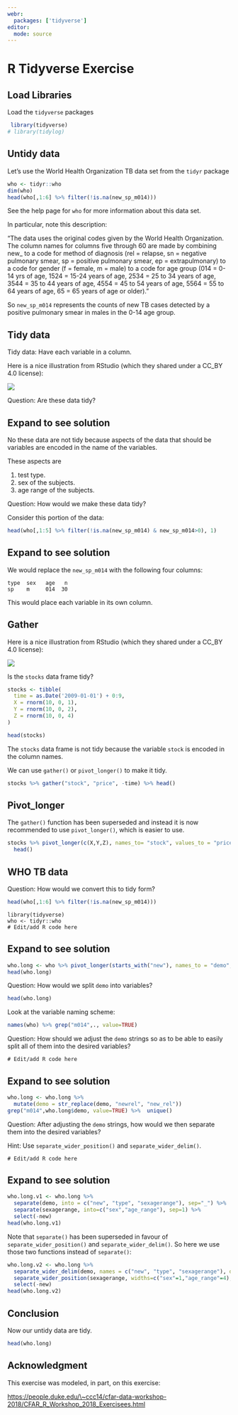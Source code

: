 ```yaml
---
webr:
  packages: ['tidyverse']
editor: 
  mode: source
---  
```


# R Tidyverse Exercise

## Load Libraries

Load the `tidyverse` packages

```r
 library(tidyverse)
# library(tidylog)
```

## Untidy data

Let's use the World Health Organization TB data set from the `tidyr` package

```r
who <- tidyr::who
dim(who)
head(who[,1:6] %>% filter(!is.na(new_sp_m014)))
```

See the help page for `who` for more information about this data set.

In particular, note this description:

"The data uses the original codes given by the World Health Organization. The column names for columns five through 60 are made by combining new\_ to a code for method of diagnosis (rel = relapse, sn = negative pulmonary smear, sp = positive pulmonary smear, ep = extrapulmonary) to a code for gender (f = female, m = male) to a code for age group (014 = 0-14 yrs of age, 1524 = 15-24 years of age, 2534 = 25 to 34 years of age, 3544 = 35 to 44 years of age, 4554 = 45 to 54 years of age, 5564 = 55 to 64 years of age, 65 = 65 years of age or older)."

So `new_sp_m014` represents the counts of new TB cases detected by a positive pulmonary smear in males in the 0-14 age group.

## Tidy data

Tidy data: Have each variable in a column.

Here is a nice illustration from RStudio (which they shared under a CC_BY 4.0 license):

![](img/TidyData_CheetSheetRStudio.png)

Question: Are these data tidy?

::: {.callout-tip collapse="true"}
## Expand to see solution

No these data are not tidy because aspects of the data that should be variables are encoded in the name of the variables.

These aspects are

1.  test type.
2.  sex of the subjects.
3.  age range of the subjects.
:::

Question: How would we make these data tidy?

Consider this portion of the data:

```r
head(who[,1:5] %>% filter(!is.na(new_sp_m014) & new_sp_m014>0), 1)
```

::: {.callout-tip collapse="true"}
## Expand to see solution

We would replace the `new_sp_m014` with the following four columns:

```         
type  sex   age   n
sp    m     014  30
```

This would place each variable in its own column.
:::

## Gather

Here is a nice illustration from RStudio (which they shared under a CC_BY 4.0 license):

![](img/ReshapingData_CheetSheetRStudio.png)

Is the `stocks` data frame tidy?

```r
stocks <- tibble(
  time = as.Date('2009-01-01') + 0:9,
  X = rnorm(10, 0, 1),
  Y = rnorm(10, 0, 2),
  Z = rnorm(10, 0, 4)
)

head(stocks)
```

The `stocks` data frame is not tidy because the variable `stock` is encoded in the column names.

We can use `gather()` or `pivot_longer()` to make it tidy.

```r
stocks %>% gather("stock", "price", -time) %>% head()
```

## Pivot_longer

The `gather()` function has been superseded and instead it is now recommended to use `pivot_longer()`, which is easier to use. 

```r
stocks %>% pivot_longer(c(X,Y,Z), names_to= "stock", values_to = "price") %>% 
  head()
```

## WHO TB data

Question: How would we convert this to tidy form?

```r
head(who[,1:6] %>% filter(!is.na(new_sp_m014)))
```

```webr-r
library(tidyverse)
who <- tidyr::who
# Edit/add R code here
```

::: {.callout-tip collapse="true"}
## Expand to see solution

```r
who.long <- who %>% pivot_longer(starts_with("new"), names_to = "demo", values_to = "n") %>%  filter(!is.na(n))
head(who.long)
```
:::

Question: How would we split `demo` into variables?

```r
head(who.long)
```

Look at the variable naming scheme:

```r
names(who) %>% grep("m014",., value=TRUE)
```

Question: How should we adjust the `demo` strings so as to be able to easily split all of them into the desired variables?

```webr-r
# Edit/add R code here
```

::: {.callout-tip collapse="true"}
## Expand to see solution

```r
who.long <- who.long %>%  
  mutate(demo = str_replace(demo, "newrel", "new_rel"))
grep("m014",who.long$demo, value=TRUE) %>%  unique()
```
:::

Question: After adjusting the `demo` strings, how would we then separate them into the desired variables?

Hint: Use `separate_wider_position()` and `separate_wider_delim()`.

```webr-r
# Edit/add R code here
```

::: {.callout-tip collapse="true"}
## Expand to see solution

```r
who.long.v1 <- who.long %>% 
  separate(demo, into = c("new", "type", "sexagerange"), sep="_") %>% 
  separate(sexagerange, into=c("sex","age_range"), sep=1) %>%
  select(-new)
head(who.long.v1)
```

Note that `separate()` has been superseded in favour of `separate_wider_position()` and `separate_wider_delim()`.  So here we use those two functions instead of `separate()`: 

```r
who.long.v2 <- who.long %>% 
  separate_wider_delim(demo, names = c("new", "type", "sexagerange"), delim="_") %>% 
  separate_wider_position(sexagerange, widths=c("sex"=1,"age_range"=4), too_few="align_start" ) %>%
  select(-new)
head(who.long.v2)
```


:::

## Conclusion

Now our untidy data are tidy.

```r
head(who.long)
```

## Acknowledgment

This exercise was modeled, in part, on this exercise:

<https://people.duke.edu/\~ccc14/cfar-data-workshop-2018/CFAR_R_Workshop_2018_Exercisees.html>
